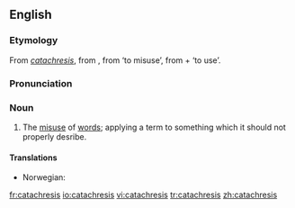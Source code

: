 {{wikipedia}}
==English==

===Etymology===
From {{L.}} ''[[#Latin|catachresis]]'', from {{AGr.}} '''{{polytonic|[[κατάχρησις]]}}''', from '''{{polytonic|[[καταχρῆσθαι]]}}''' ‘to misuse’, from '''{{polytonic|[[κατά]]}}''' + '''{{polytonic|[[χρῆσθαι]]}}''' ‘to use’.

===Pronunciation===
{{IPA|/kætəˈkɹiːsɪs/}}

===Noun===
{{en-noun|catachreses}}

# The [[misuse]] of [[words]]; applying a term to something which it should not properly desribe.

====Translations====
{{trans-top|applying a term to something which it should not properly describe}}
* Norwegian: {{t-|no|katakrese|m}}
{{trans-mid}}
{{trans-bottom}}

[[fr:catachresis]]
[[io:catachresis]]
[[vi:catachresis]]
[[tr:catachresis]]
[[zh:catachresis]]